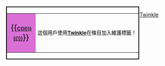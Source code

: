 <div style="float: left; color: #FFFFFF; margin: 1px; border: solid 2px #000000" class="wikipediauserbox">
{| cellspacing="0" cellpadding="2" style="width: 238px; background: #938403; border-collapse: collapse;"
|-
| style="width:45px; background: #DA70D6; height:45px; color: #000000; text-align: center; font-size: 16pt; " |<nowiki>{{</nowiki><span style="font-size:small;">'''[[Template:{{{tag|COI}}}{{!}}{{{tag|COI}}}]]'''</span><nowiki>}}</nowiki>
| style="font-size:10pt; background: #FCFCFC; color: #000000; padding: 0 4pt; line-height: 1.25em; " |
這個用戶使用'''[[Wikipedia:Twinkle|Twinkle]]'''在條目加入維護標籤！
|}</div>

{{Twinkle topicon}}
<includeonly>{{namespace|User|[[Category:Twinkle使用者|{{PAGENAME}}]]}}</includeonly>
<noinclude>[[Category:維基百科工具用戶框|Twinkle]]</noinclude>